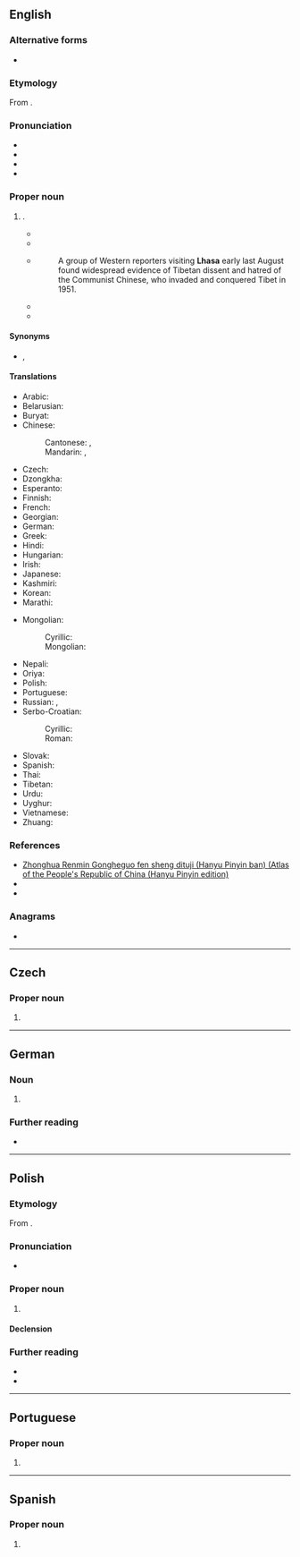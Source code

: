 {{also|Lhâsâ}}
==English==
{{Wikipedia}}
{{commonscat}}

===Alternative forms===
* {{l|en|Lh'asa}}

===Etymology===
From {{bor|en|bo|ལྷ་ས}}.

===Pronunciation===
* {{IPA|en|/ˈlɑːsə/}}
* {{enPR|läʹsu̇|lǎʹsu̇}}
* {{audio|en|LL-Q1860 (eng)-Vealhurl-Lhasa.wav|Audio (UK)}}
* {{rhymes|en|ɑːsə}}

===Proper noun===
{{en-proper noun}}

# {{place|en|capital city|ar/Tibet|c/China}}.
#* {{quote-journal
|en
|year=1890
|month=October
|title=The Literature of Tibet
|url=https://archive.org/details/edinburghreview172londuoft/page/301/
|journal={{w|Edinburgh Review}}
|volume=CCCLII
|page=390
|pageurl=https://archive.org/details/edinburghreview172londuoft/page/390/
|passage=Tibetan literature is chiefly Buddhistic, but not wholly so. The capital of Tibet, '''Lhásá''' ('the seat of the gods'), is indeed the Rome of Buddhism, and in no other country does that religion attract higher patronage, and nowhere else is its philosophy more ardently studied. Nevertheless, the whole of the inhabitants are not Buddhists.
|brackets=on}}
#* {{quote-book
|en
|url=https://archive.org/details/in.ernet.dli.2015.39124/mode
|year=1905
|title=The Opening of Tibet: An Account of Lhasa and the Country and People of Central Tibet and of the Progress of the Mission Sent There by the English Government in the Year 1903-4
|author=Perceval Landon
|publisher=Doubleday, Page & Co.
|location=New York
|page=3
|pageurl=https://archive.org/details/in.ernet.dli.2015.39124/page/n25/mode/
|text=The earliest historical relic of the Tibetans—like that of many, perhaps of most, other races—is a weather-beaten stone, the Do-ring. It stands in the center of '''Lhasa''', across the courtyard in front of the western doors of the Cathedral or Jokang, beneath the famous willow-tree.}}
#* {{quote-journal
|en
|url=https://archive.org/details/sim_free-china-weekly_1983-10-09_24_40/
|date=October 10, 1983
|title=Crime Wave Sweeps Communist Mainland
|journal=Free China Weekly
|location=[[Taipei]]
|volume=XXIV
|issue=40
|page=3
|pageurl=https://archive.org/details/sim_free-china-weekly_1983-10-09_24_40/page/n2/}}
#*:A group of Western reporters visiting '''Lhasa''' early last August found widespread evidence of Tibetan dissent and hatred of the Communist Chinese, who invaded and conquered Tibet in 1951.
#* {{quote-book|en|page=229|author=Hildegard Diemberger|title=When a Woman Becomes a Religious Dynasty: The Samding Dorje Phagmo of Tibet
|date=10 December 2007|publisher={{w|Columbia University Press}}|url= https://books.google.co.nz/books?id=oZ8UDxYpUCoC |LCCN=2007000291|OCLC=963516932|isbn= 9780231512466 |passage= The Magnificent Lady said, “Without relying on means and wisdom together, no enlightment is possible, but if both means and wisdom come together, enlightment can be achieved.” She said that she wanted to continue the journey to '''Lhasa'''. }}
#* {{quote-journal
|en
|date=June 5, 2021
|title=Fast track to the throne
|journal={{w|The Economist}}
|url=https://archive.org/details/the-economist-magazine-11th-june-2021/
|volume=439
|issue=9248
|issn=0013-0613
|oclc=1105186639
|page=36
|pageurl=https://archive.org/details/the-economist-magazine-11th-june-2021/page/36/
|text=The 37bn-yuan ($5.7bn) track extends from the region’s capital '''Lhasa''' eastward to the city of Nyingchi, which is Tibetan for “Throne of the Sun”.}}

====Synonyms====
* {{q|from [[Mandarin Chinese]]}} {{l|en|Lasa}}, {{l|en|La-sa}}

====Translations====
{{trans-top|Capital of Tibet}}
* Arabic: {{t|ar|لَاسَا|f}}
* Belarusian: {{t|be|Лхаса|f}}
* Buryat: {{t|bua|Һаса}}
* Chinese:
*: Cantonese: {{t|yue|拉薩}}, {{t|yue|拉萨|tr=laai1 saat3}}
*: Mandarin: {{t+|cmn|拉薩|sc=Hani}}, {{t+|cmn|拉萨|tr=Lāsà|sc=Hani}}
* Czech: {{t+|cs|Lhasa|f}}
* Dzongkha: {{t-needed|dz}}
* Esperanto: {{t|eo|Lasao}}
* Finnish: {{t|fi|Lhasa}}
* French: {{t+|fr|Lhassa}}
* Georgian: {{t|ka|ლჰასა}}
* German: {{t|de|Lhasa}}
* Greek: {{t+|el|Λάσα}}
* Hindi: {{t+|hi|ल्हासा}}
* Hungarian: {{t+|hu|Lhásza}}
* Irish: {{t|ga|Lása|m}}
* Japanese: {{t|ja|ラサ|tr=Rasa}}
* Kashmiri: {{t-needed|ks}}
* Korean: {{t+|ko|^라싸}}
* Marathi: {{t|mr|ल्हासा}}
{{trans-mid}}
* Mongolian:
*: Cyrillic: {{t|mn|Лхас}}
*: Mongolian: {{t|mn|ᡀᠠᠰᠠ}}
* Nepali: {{t|ne|लासा}}
* Oriya: {{t+|or|ଲାସା}}
* Polish: {{t+|pl|Lhasa|f}}
* Portuguese: {{t|pt|Lassa}}
* Russian: {{t+|ru|Лха́са|f}}, {{t+|ru|Ла́са|f}}
* Serbo-Croatian:
*: Cyrillic: {{t|sh|Ласа|f}}
*: Roman: {{t|sh|Lasa|f}}
* Slovak: {{t|sk|Lhasa|f}}
* Spanish: {{t+|es|Lhasa}}
* Thai: {{t|th|ลาซา|tr=laasaa}}
* Tibetan: {{t|bo|ལྷ་ས}}
* Urdu: {{t-needed|ur}}
* Uyghur: {{t|ug|لخاسا}}
* Vietnamese: {{t|vi|Lhasa}}
* Zhuang: {{t|za|Lahsaz}}
{{trans-bottom}}

===References===
* [https://web.archive.org/web/20160326042712/https://www.paragonbook.com/html/browsesubj/fullcitation.cfm?item=35277 Zhonghua Renmin Gongheguo fen sheng dituji (Hanyu Pinyin ban) (Atlas of the People's Republic of China (Hanyu Pinyin edition)]
* {{R:Lexico|pos=pn}}
* {{R:Merriam-Webster Online}}

===Anagrams===
* {{anagrams|en|a=aahls|Lasha|Sahla|Salah|halas|salah|shala}}

----

==Czech==

===Proper noun===
{{cs-proper noun|g=f}}

# {{place|cs|capital city|ar/Tibet|c/China|t1=Lhasa}}

----

==German==
{{wikipedia|Lhasa|lang=de}}

===Noun===
{{de-proper noun|n}}

# {{place|de|capital city|ar/Tibet|c/China|t1=Lhasa}}

===Further reading===
* {{R:Duden|Lhasa}}

----

==Polish==
{{wp|lang=pl}}

===Etymology===
From {{bor|pl|bo|ལྷ་ས}}.

===Pronunciation===
* {{pl-IPA|/lasa/}}

===Proper noun===
{{pl-proper noun|f}}

# {{place|pl|capital city|ar/Tibet|c/China|t1=Lhasa}}

====Declension====
{{pl-decl-noun-f|tantum=s}}

===Further reading===
* {{R:pl:WSJP}}
* {{R:PWN}}

{{c|pl|Exonyms}}

----

==Portuguese==

===Proper noun===
{{pt-proper noun|f}}

# {{alternative form of|pt|Lassa}}

----

==Spanish==
{{wikipedia|lang=es}}

===Proper noun===
{{es-proper noun}}

# {{place|es|capital city|ar/Tibet|c/China|t1=Lhasa}}